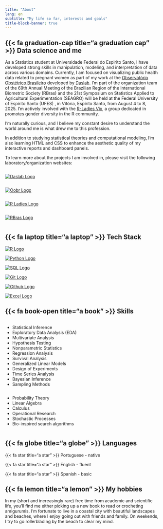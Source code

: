 ```yaml
---
title: "About"
lang: en
subtitle: "My life so far, interests and goals"
title-block-banner: true
---
```


## {{< fa graduation-cap title="a graduation cap" >}} Data science and me

As a Statistics student at Universidade Federal do Espirito Santo, I have developed strong skills in manipulation, modeling, and interpretation of data across various domains. Currently, I am focused on visualizing public health data related to pregnant women as part of my work at the [Observatório Obstétrico Brasileiro](https://observatorioobstetricobr.org/) developed by [Daslab](https://daslab-ufes.github.io/). I'm part of the organization team of the 69th Annual Meeting of the Brazilian Region of the International Biometric Society (RBras) and the 21st Symposium on Statistics Applied to Agricultural Experimentation (SEAGRO) will be held at the Federal University of Espírito Santo (UFES) , in Vitória, Espírito Santo, from August 4 to 8, 2025. 
I'm actively involved with the [R-Ladies Vix](https://rladies.org/), a group dedicated in promotes gender diversity in the R community.

I'm naturally curious, and I believe my constant desire to understand the world around me is what drew me to this profession.

In addition to studying statistical theories and computational modeling, I'm also learning HTML and CSS to enhance the aesthetic quality of my interactive reports and dashboard panels.

To learn more about the projects I am involved in, please visit the following laboratory/organization websites:

::: column-container
::: column
[<img src="images/daslab_logo.png" alt="Daslab Logo" class="daslab_logo"/>](https://daslab-ufes.github.io/)
:::

::: column
[<img src="images/oobr_logo.png" alt="Oobr Logo" class="oobr_logo"/>](https://observatorioobstetricobr.org/)
:::
:::

::: column-container
::: column
[<img src="images/r-ladiesvix_logo.png" alt="R Ladies Logo" class="rladies_logo"/>](https://rladies.org/)
:::

::: column
[<img src="images/Rbras_2025_logo.png" alt="RBras Logo" class="rbras_logo"/>](https://69rbras21seagro.com.br/)
:::
:::

## {{< fa laptop title="a laptop" >}} Tech Stack

::: column-container
::: column1
[<img src="images/R_logo.png" alt="R Logo" class="r_logo"/>](https://www.r-project.org/)
:::

::: column1
[<img src="images/python_logo.png" alt="Python Logo" class="python_logo"/>](https://www.python.org/)
:::

::: column1
[<img src="images/postgresql_logo.png" alt="SQL Logo" class="sql_logo"/>](https://www.postgresql.org/)
:::
:::

::: column-container
::: column1
[<img src="images/git_logo.png" alt="Git Logo" class="git_logo"/>](https://git-scm.com/)
:::

::: column1
[<img src="images/github_logo.png" alt="Github Logo" class="github_logo"/>](https://www.github.com/)
:::

::: column1
[<img src="images/excel_logo.png" alt="Excel Logo" class="excel_logo"/>](https://www.microsoft.com/en-us/microsoft-365/excel)
:::
:::

## {{< fa book-open title="a book" >}} Skills

::: column-container
::: column
-   Statistical Inference
-   Exploratory Data Analysis (EDA)
-   Multivariate Analysis
-   Hypothesis Testing
-   Nonparametric Statistics
-   Regression Analysis
-   Survival Analysis
-   Generalized Linear Models
-   Design of Experiments
-   Time Series Analysis
-   Bayesian Inference
-   Sampling Methods
:::

::: column
-   Probability Theory
-   Linear Algebra
-   Calculus
-   Operational Research
-   Stochastic Processes
-   Bio-inspired search algorithms
:::
:::

## {{< fa globe title="a globe" >}} Languages

{{< fa star title="a star" >}} Portuguese - native

{{< fa star title="a star" >}} English - fluent

{{< fa star title="a star" >}} Spanish - basic

## {{< fa lemon title="a lemon" >}} My hobbies

In my (short and increasingly rare) free time from academic and scientific life, you'll find me either picking up a new book to read or crocheting amigurumis. I’m fortunate to live in a coastal city with beautiful landscapes and beaches, where I enjoy going out with friends and family. On weekends, I try to go rollerblading by the beach to clear my mind.
